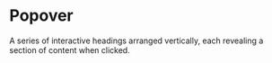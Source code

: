 # Popover

A series of interactive headings arranged vertically, each revealing a section of content when clicked.


